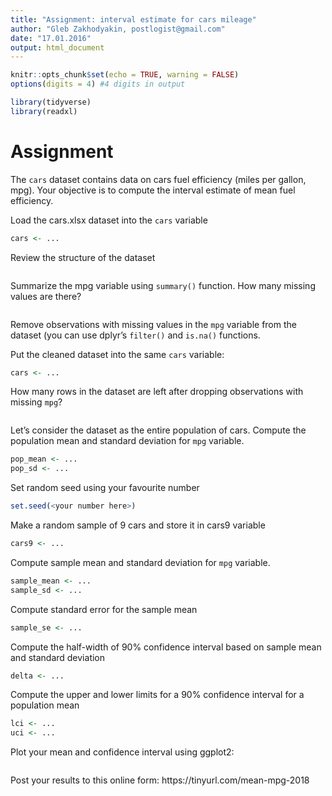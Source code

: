 ```yaml
---
title: "Assignment: interval estimate for cars mileage"
author: "Gleb Zakhodyakin, postlogist@gmail.com"
date: "17.01.2016"
output: html_document
---
```


```r
knitr::opts_chunk$set(echo = TRUE, warning = FALSE)
options(digits = 4) #4 digits in output
```

```r
library(tidyverse)
library(readxl)
```

# Assignment
The `cars` dataset contains data on cars fuel efficiency (miles per gallon, mpg).
Your objective is to compute the interval estimate of mean fuel efficiency.


Load the cars.xlsx dataset into the `cars` variable

```r
cars <- ...
```

Review the structure of the dataset

```r

```

Summarize the mpg variable using `summary()` function. How many missing values are there?

```r

```

Remove observations with missing values in the `mpg` variable from the dataset (you can use dplyr's `filter()` and `is.na()` functions.

Put the cleaned dataset into the same `cars` variable:

```r
cars <- ...
```


How many rows in the dataset are left after dropping observations with missing `mpg`?

```r

```


Let's consider the dataset as the entire population of cars.
Compute the population mean and standard deviation for `mpg` variable.

```r
pop_mean <- ...
pop_sd <- ...
```


Set random seed using your favourite number

```r
set.seed(<your number here>)
```

Make a random sample of 9 cars and store it in cars9 variable

```r
cars9 <- ...
```

Compute sample mean and standard deviation for `mpg` variable.

```r
sample_mean <- ...
sample_sd <- ...
```


Compute standard error for the sample mean

```r
sample_se <- ...
```

Compute the half-width of 90% confidence interval based on sample mean and standard deviation

```r
delta <- ...
```

Compute the upper and lower limits for a 90% confidence interval for a population mean
```r
lci <- ...
uci <- ...
```


Plot your mean and confidence interval using ggplot2:

```r

```


Post your results to this online form:  https://tinyurl.com/mean-mpg-2018


 

